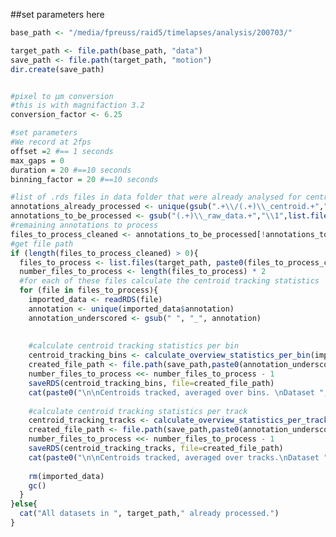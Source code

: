 ##set parameters here
```r
base_path <- "/media/fpreuss/raid5/timelapses/analysis/200703/"
```

```r

target_path <- file.path(base_path, "data")
save_path <- file.path(target_path, "motion")
dir.create(save_path)


#pixel to µm conversion
#this is with magnifaction 3.2
conversion_factor <- 6.25

#set parameters
#We record at 2fps
offset =2 #== 1 seconds
max_gaps = 0 
duration = 20 #==10 seconds
binning_factor = 20 #==10 seconds

#list of .rds files in data folder that were already analysed for centroid tracking
annotations_already_processed <- unique(gsub(".+\\/(.+)\\_centroid.+","\\1",list.files(target_path, "centroid_tracking", full.names = TRUE, ignore.case = TRUE)))
annotations_to_be_processed <- gsub("(.+)\\_raw_data.+","\\1",list.files(target_path,"raw_data", ignore.case = TRUE))
#remaining annotations to process
files_to_process_cleaned <- annotations_to_be_processed[!annotations_to_be_processed %in% annotations_already_processed]
#get file path
if (length(files_to_process_cleaned) > 0){
  files_to_process <- list.files(target_path, paste0(files_to_process_cleaned, "_raw_data"), full.names = TRUE, ignore.case = TRUE)
  number_files_to_process <- length(files_to_process) * 2
  #for each of these files calculate the centroid tracking statistics
  for (file in files_to_process){
    imported_data <- readRDS(file)
    annotation <- unique(imported_data$annotation)
    annotation_underscored <- gsub(" ", "_", annotation)
    
    
    #calculate centroid tracking statistics per bin
    centroid_tracking_bins <- calculate_overview_statistics_per_bin(imported_data,conversion_factor,offset,binning_factor,max_gaps,duration)
    created_file_path <- file.path(save_path,paste0(annotation_underscored,"_centroid_tracking_bins.RDS"))
    number_files_to_process <<- number_files_to_process - 1
    saveRDS(centroid_tracking_bins, file=created_file_path)
    cat(paste0("\n\nCentroids tracked, averaged over bins. \nDataset ", file, " was processed\nand saved under ", created_file_path, "\n", number_files_to_process, " datasets waiting to be processed.\n\n"))
    
    #calculate centroid tracking statistics per track
    centroid_tracking_tracks <- calculate_overview_statistics_per_track(imported_data,conversion_factor,offset,binning_factor,max_gaps,duration)
    created_file_path <- file.path(save_path,paste0(annotation_underscored,"_centroid_tracking_tracks.RDS"))
    number_files_to_process <<- number_files_to_process - 1
    saveRDS(centroid_tracking_tracks, file=created_file_path)
    cat(paste0("\n\nCentroids tracked, averaged over tracks.\nDataset ", file, " was processed\nand saved under ", created_file_path, "\n", number_files_to_process, " datasets waiting to be processed.\n\n"))
    
    rm(imported_data)
    gc()
  }
}else{
  cat("All datasets in ", target_path," already processed.")
}

```

